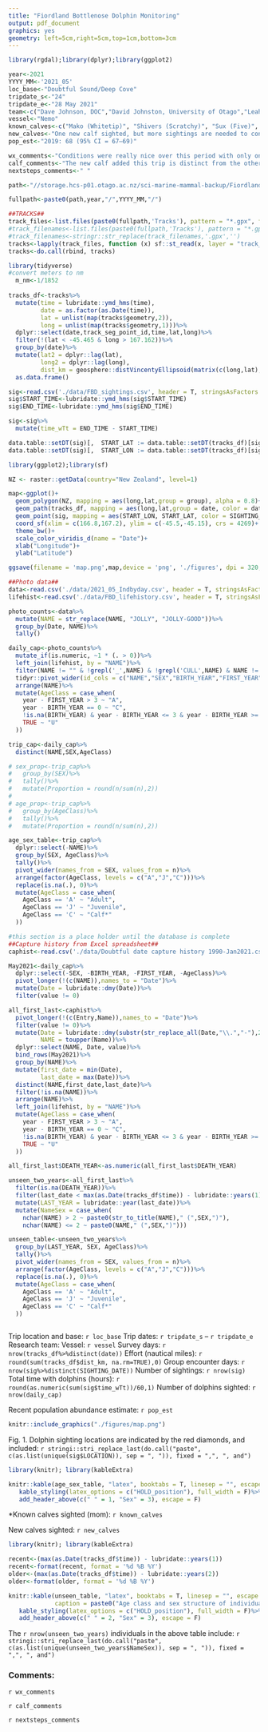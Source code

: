 ```yaml
---
title: "Fiordland Bottlenose Dolphin Monitoring"
output: pdf_document
graphics: yes
geometry: left=5cm,right=5cm,top=1cm,bottom=3cm
---
```


```r

library(rgdal);library(dplyr);library(ggplot2)

year<-2021
YYYY_MM<-'2021_05'
loc_base<-"Doubtful Sound/Deep Cove"
tripdate_s<-"24"
tripdate_e<-"28 May 2021"
team<-c("Dave Johnson, DOC","David Johnston, University of Otago","Leah Crowe, University of Otago")
vessel<-"Nemo"
known_calves<-c("Mako (Whitetip)", "Shivers (Scratchy)", "Sux (Five)", "Vortex (Spiral)", "Yule (Glob)")
new_calves<-"One new calf sighted, but more sightings are needed to confirm the mom (possibly Gerbil or Dart)"
pop_est<-"2019: 68 (95% CI = 67–69)"

wx_comments<-"Conditions were really nice over this period with only one day called early due to incoming bad weather."
calf_comments<-"The new calf added this trip is distinct from the other known calves, and was associated with both Gerbil (unknown sex) and Dart (a female previously misidentified as a male)."
nextsteps_comments<-" "

path<-"//storage.hcs-p01.otago.ac.nz/sci-marine-mammal-backup/Fiordland Bottlenose dolphin/Long Term Monitoring/Doubtful Sound Dolphin Monitoring/"

fullpath<-paste0(path,year,"/",YYYY_MM,"/")
```
```r

##TRACKS##
track_files<-list.files(paste0(fullpath,'Tracks'), pattern = "*.gpx", full.names = T)
#track_filenames<-list.files(paste0(fullpath,'Tracks'), pattern = "*.gpx", full.names = F)
#track_filenames<-stringr::str_replace(track_filenames,'.gpx','')
tracks<-lapply(track_files, function (x) sf::st_read(x, layer = "track_points", quiet = TRUE))
tracks<-do.call(rbind, tracks)

library(tidyverse)
#convert meters to nm
  m_nm<-1/1852
  
tracks_df<-tracks%>%
  mutate(time = lubridate::ymd_hms(time),
         date = as.factor(as.Date(time)),
         lat = unlist(map(tracks$geometry,2)),
         long = unlist(map(tracks$geometry,1)))%>%
  dplyr::select(date,track_seg_point_id,time,lat,long)%>%
  filter(!(lat < -45.465 & long > 167.162))%>%
  group_by(date)%>%
  mutate(lat2 = dplyr::lag(lat),
         long2 = dplyr::lag(long),
         dist_km = geosphere::distVincentyEllipsoid(matrix(c(long,lat), ncol = 2),matrix(c(long2, lat2), ncol =2),a=6378137, f=1/298.257222101)*m_nm)%>%
  as.data.frame()

```
```r

sig<-read.csv('./data/FBD_sightings.csv', header = T, stringsAsFactors = F)
sig$START_TIME<-lubridate::ymd_hms(sig$START_TIME)
sig$END_TIME<-lubridate::ymd_hms(sig$END_TIME)

sig<-sig%>%
  mutate(time_wTt = END_TIME - START_TIME)

data.table::setDT(sig)[,  START_LAT := data.table::setDT(tracks_df)[sig, lat, on = c("time" = "START_TIME"), roll = "nearest"]]
data.table::setDT(sig)[,  START_LON := data.table::setDT(tracks_df)[sig, long, on = c("time" = "START_TIME"), roll = "nearest"]]

```
```r
library(ggplot2);library(sf)

NZ <- raster::getData(country="New Zealand", level=1)

map<-ggplot()+
  geom_polygon(NZ, mapping = aes(long,lat,group = group), alpha = 0.8)+
  geom_path(tracks_df, mapping = aes(long,lat,group = date, color = date))+
  geom_point(sig, mapping = aes(START_LON, START_LAT, color = SIGHTING_DATE), shape = 23, fill = "red", size = 1.5, stroke = 1.5)+
  coord_sf(xlim = c(166.8,167.2), ylim = c(-45.5,-45.15), crs = 4269)+
  theme_bw()+
  scale_color_viridis_d(name = "Date")+
  xlab("Longitude")+
  ylab("Latitude")

ggsave(filename = 'map.png',map,device = 'png', './figures', dpi = 320, width = 169, height = 180, units = 'mm')

```
```r

##Photo data##
data<-read.csv('./data/2021_05_Indbyday.csv', header = T, stringsAsFactors = F)
lifehist<-read.csv('./data/FBD_lifehistory.csv', header = T, stringsAsFactors = F)

photo_counts<-data%>%
  mutate(NAME = str_replace(NAME, "JOLLY", "JOLLY-GOOD"))%>%
  group_by(Date, NAME)%>%
  tally()

daily_cap<-photo_counts%>%
  mutate_if(is.numeric, ~1 * (. > 0))%>%
  left_join(lifehist, by = "NAME")%>%
  filter(NAME != "" & !grepl('_',NAME) & !grepl('CULL',NAME) & NAME != "UNMA" & !str_detect(NAME, "^UK") & !str_detect(NAME, "\\?"))%>%
  tidyr::pivot_wider(id_cols = c("NAME","SEX","BIRTH_YEAR","FIRST_YEAR"), names_from = "Date", values_from = "n")%>%
  arrange(NAME)%>%
  mutate(AgeClass = case_when(
    year - FIRST_YEAR > 3 ~ "A",
    year - BIRTH_YEAR == 0 ~ "C",
    !is.na(BIRTH_YEAR) & year - BIRTH_YEAR <= 3 & year - BIRTH_YEAR >= 0 ~ "J",
    TRUE ~ "U"
  ))

trip_cap<-daily_cap%>%
  distinct(NAME,SEX,AgeClass)

# sex_prop<-trip_cap%>%
#   group_by(SEX)%>%
#   tally()%>%
#   mutate(Proportion = round(n/sum(n),2))
# 
# age_prop<-trip_cap%>%
#   group_by(AgeClass)%>%
#   tally()%>%
#   mutate(Proportion = round(n/sum(n),2))

age_sex_table<-trip_cap%>%
  dplyr::select(-NAME)%>%
  group_by(SEX, AgeClass)%>%
  tally()%>%
  pivot_wider(names_from = SEX, values_from = n)%>%
  arrange(factor(AgeClass, levels = c("A","J","C")))%>%
  replace(is.na(.), 0)%>%
  mutate(AgeClass = case_when(
    AgeClass == 'A' ~ "Adult",
    AgeClass == 'J' ~ "Juvenile",
    AgeClass == 'C' ~ "Calf*"
  ))

```
```r
#this section is a place holder until the database is complete
##Capture history from Excel spreadsheet##
caphist<-read.csv('./data/Doubtful date capture history 1990-Jan2021.csv', header = T, stringsAsFactors = F)

May2021<-daily_cap%>%
  dplyr::select(-SEX, -BIRTH_YEAR, -FIRST_YEAR, -AgeClass)%>%
  pivot_longer(!(c(NAME)),names_to = "Date")%>%
  mutate(Date = lubridate::dmy(Date))%>%
  filter(value != 0)

all_first_last<-caphist%>%
  pivot_longer(!(c(Entry,Name)),names_to = "Date")%>%
  filter(value != 0)%>%
  mutate(Date = lubridate::dmy(substr(str_replace_all(Date,"\\.","-"),2,9)),
         NAME = toupper(Name))%>%
  dplyr::select(NAME, Date, value)%>%
  bind_rows(May2021)%>%
  group_by(NAME)%>%
  mutate(first_date = min(Date),
         last_date = max(Date))%>%
  distinct(NAME,first_date,last_date)%>%
  filter(!is.na(NAME))%>%
  arrange(NAME)%>%
  left_join(lifehist, by = "NAME")%>%
  mutate(AgeClass = case_when(
    year - FIRST_YEAR > 3 ~ "A",
    year - BIRTH_YEAR == 0 ~ "C",
    !is.na(BIRTH_YEAR) & year - BIRTH_YEAR <= 3 & year - BIRTH_YEAR >= 0 ~ "J",
    TRUE ~ "U"
  ))

all_first_last$DEATH_YEAR<-as.numeric(all_first_last$DEATH_YEAR)

unseen_two_years<-all_first_last%>%
  filter(is.na(DEATH_YEAR))%>%
  filter(last_date < max(as.Date(tracks_df$time)) - lubridate::years(1) & last_date >= max(as.Date(tracks_df$time)) - lubridate::years(2))%>%
  mutate(LAST_YEAR = lubridate::year(last_date))%>%
  mutate(NameSex = case_when(
    nchar(NAME) > 2 ~ paste0(str_to_title(NAME)," (",SEX,")"),
    nchar(NAME) <= 2 ~ paste0(NAME," (",SEX,")")))

unseen_table<-unseen_two_years%>%
  group_by(LAST_YEAR, SEX, AgeClass)%>%
  tally()%>%
  pivot_wider(names_from = SEX, values_from = n)%>%
  arrange(factor(AgeClass, levels = c("A","J","C")))%>%
  replace(is.na(.), 0)%>%
  mutate(AgeClass = case_when(
    AgeClass == 'A' ~ "Adult",
    AgeClass == 'J' ~ "Juvenile",
    AgeClass == 'C' ~ "Calf*"
  ))



```
\vspace*{-5mm}
Trip location and base: \hfill `r loc_base`
\vspace*{-1mm}
\rule[\baselineskip]{\linewidth}{0.4pt}\vspace{-6mm}
Trip dates: \hfill `r tripdate_s` – `r tripdate_e`
\vspace*{-1mm}
\rule[\baselineskip]{\linewidth}{0.4pt}\vspace{-6mm}
Research team: 
\vspace*{-9mm} \begin{flushright} 
`r team[1]`\\  
`r team[2]`\\ 
`r team[3]`\end{flushright}
\vspace*{-4mm}
\rule[\baselineskip]{\linewidth}{0.4pt}\vspace{-6mm}
Vessel: \hfill `r vessel`
\vspace*{-1mm}
\rule[\baselineskip]{\linewidth}{0.4pt}\vspace{-6mm}
Survey days: \hfill `r nrow(tracks_df%>%distinct(date))`
\vspace*{-1mm}
\rule[\baselineskip]{\linewidth}{0.4pt}\vspace{-6mm}
Effort (nautical miles): \hfill `r round(sum(tracks_df$dist_km, na.rm=TRUE),0)`
\vspace*{-1mm}
\rule[\baselineskip]{\linewidth}{0.4pt}\vspace{-6mm}
Group encounter days: \hfill `r nrow(sig%>%distinct(SIGHTING_DATE))`
\vspace*{-1mm}
\rule[\baselineskip]{\linewidth}{0.4pt}\vspace{-6mm}
Number of sightings: \hfill `r nrow(sig)`
\vspace*{-1mm}
\rule[\baselineskip]{\linewidth}{0.4pt}\vspace{-6mm}
Total time with dolphins (hours): \hfill `r round(as.numeric(sum(sig$time_wTt))/60,1)`
\vspace*{-1mm}
\rule[\baselineskip]{\linewidth}{0.4pt}\vspace{-6mm}
Number of dolphins sighted: \hfill `r nrow(daily_cap)`
\vspace*{-1mm}
\rule[\baselineskip]{\linewidth}{0.4pt}\vspace{-6mm}
Recent population abundance estimate: \hfill `r pop_est`
\vspace*{-8mm}
```r
knitr::include_graphics("./figures/map.png")
```
\vspace*{-10mm}
Fig. 1. Dolphin sighting locations are indicated by the red diamonds, and included: `r stringi::stri_replace_last(do.call("paste", c(as.list(unique(sig$LOCATION)), sep = ", ")), fixed = ",", ", and")`

\newpage
\vspace*{5mm}
\vspace*{-5mm}

```r
library(knitr); library(kableExtra)

knitr::kable(age_sex_table, "latex", booktabs = T, linesep = "", escape = F, caption = "Age class and sex structure of individuals sighted. Adult = 3+ yo or sighted more than 3 years, Juvenile = 1–3 yo, Calf = <1 yo.", col.names = c("Age class","Female","Male","Unknown"))%>%
   kable_styling(latex_options = c("HOLD_position"), full_width = F)%>%
   add_header_above(c(" " = 1, "Sex" = 3), escape = F)
```

\setlength{\parindent}{-0.2in}
\setlength{\leftskip}{0.2in}
\setlength{\parskip}{8pt}
*Known calves sighted (mom): `r known_calves`

New calves sighted: `r new_calves`

\rule[\baselineskip]{\linewidth}{0.4pt}\vspace{-6mm}
```r
library(knitr); library(kableExtra)

recent<-(max(as.Date(tracks_df$time)) - lubridate::years(1))
recent<-format(recent, format = '%d %B %Y')
older<-(max(as.Date(tracks_df$time)) - lubridate::years(2))
older<-format(older, format = '%d %B %Y')

knitr::kable(unseen_table, "latex", booktabs = T, linesep = "", escape = F, 
             caption = paste0("Age class and sex structure of individuals that have not been sighted in the last year (since ",recent, "), but were sighted in the year before (between ", older, " and ", recent,"). Adult = 3+ yo or sighted more than 3 years, Juvenile = 1–3 yo, Calf = <1 yo."), col.names = c("Last year sighted","Age class","Female","Male","Unknown"))%>%
   kable_styling(latex_options = c("HOLD_position"), full_width = F)%>%
   add_header_above(c(" " = 2, "Sex" = 3), escape = F)
```

\setlength{\parindent}{0in}
\setlength{\leftskip}{0in}

The `r nrow(unseen_two_years)` individuals in the above table include: `r stringi::stri_replace_last(do.call("paste", c(as.list(unique(unseen_two_years$NameSex)), sep = ", ")), fixed = ",", ", and")` 

\rule[\baselineskip]{\linewidth}{0.4pt}\vspace{-6mm}
### Comments:
`r wx_comments`

`r calf_comments`

`r nextsteps_comments`

